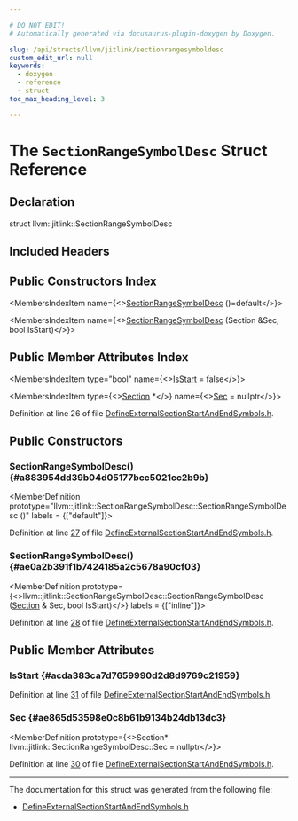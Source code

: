 ```yaml
---

# DO NOT EDIT!
# Automatically generated via docusaurus-plugin-doxygen by Doxygen.

slug: /api/structs/llvm/jitlink/sectionrangesymboldesc
custom_edit_url: null
keywords:
  - doxygen
  - reference
  - struct
toc_max_heading_level: 3

---
```





# The `SectionRangeSymbolDesc` Struct Reference

<DoxygenPage pluginConfig={pluginConfig}>



## Declaration

<CodeBlock>struct llvm::jitlink::SectionRangeSymbolDesc</CodeBlock>

## Included Headers

<IncludesList>
<IncludesListItem
  filePath="ExecutionEngine/JITLink/DefineExternalSectionStartAndEndSymbols.h"
  permalink="/docs/api/files/lib/lib/executionengine/lib/executionengine/jitlink/defineexternalsectionstartandendsymbols-h"
  isLocal="true" />
</IncludesList>

## Public Constructors Index

<MembersIndex>

<MembersIndexItem
  name={<><a href="#a883954dd39b04d05177bcc5021cc2b9b">SectionRangeSymbolDesc</a> ()=default</>}>
</MembersIndexItem>

<MembersIndexItem
  name={<><a href="#ae0a2b391f1b7424185a2c5678a90cf03">SectionRangeSymbolDesc</a> (Section &amp;Sec, bool IsStart)</>}>
</MembersIndexItem>

</MembersIndex>

## Public Member Attributes Index

<MembersIndex>

<MembersIndexItem
  type="bool"
  name={<><a href="#acda383ca7d7659990d2d8d9769c21959">IsStart</a> = false</>}>
</MembersIndexItem>

<MembersIndexItem
  type={<><a href="/docs/api/classes/llvm/jitlink/section">Section</a> &#42;</>}
  name={<><a href="#ae865d53598e0c8b61b9134b24db13dc3">Sec</a> = nullptr</>}>
</MembersIndexItem>

</MembersIndex>


Definition at line 26 of file <a href="/docs/api/files/lib/lib/executionengine/lib/executionengine/jitlink/defineexternalsectionstartandendsymbols-h">DefineExternalSectionStartAndEndSymbols.h</a>.

<SectionDefinition>

## Public Constructors

### SectionRangeSymbolDesc() {#a883954dd39b04d05177bcc5021cc2b9b}

<MemberDefinition
  prototype="llvm::jitlink::SectionRangeSymbolDesc::SectionRangeSymbolDesc ()"
  labels = {["default"]}>

Definition at line <a href="/docs/api/files/lib/lib/executionengine/lib/executionengine/jitlink/defineexternalsectionstartandendsymbols-h/#l00027">27</a> of file <a href="/docs/api/files/lib/lib/executionengine/lib/executionengine/jitlink/defineexternalsectionstartandendsymbols-h">DefineExternalSectionStartAndEndSymbols.h</a>.
</MemberDefinition>

### SectionRangeSymbolDesc() {#ae0a2b391f1b7424185a2c5678a90cf03}

<MemberDefinition
  prototype={<>llvm::jitlink::SectionRangeSymbolDesc::SectionRangeSymbolDesc (<a href="/docs/api/classes/llvm/jitlink/section">Section</a> &amp; Sec, bool IsStart)</>}
  labels = {["inline"]}>

Definition at line <a href="/docs/api/files/lib/lib/executionengine/lib/executionengine/jitlink/defineexternalsectionstartandendsymbols-h/#l00028">28</a> of file <a href="/docs/api/files/lib/lib/executionengine/lib/executionengine/jitlink/defineexternalsectionstartandendsymbols-h">DefineExternalSectionStartAndEndSymbols.h</a>.
</MemberDefinition>

</SectionDefinition>

<SectionDefinition>

## Public Member Attributes

### IsStart {#acda383ca7d7659990d2d8d9769c21959}

<MemberDefinition
  prototype="bool llvm::jitlink::SectionRangeSymbolDesc::IsStart = false">

Definition at line <a href="/docs/api/files/lib/lib/executionengine/lib/executionengine/jitlink/defineexternalsectionstartandendsymbols-h/#l00031">31</a> of file <a href="/docs/api/files/lib/lib/executionengine/lib/executionengine/jitlink/defineexternalsectionstartandendsymbols-h">DefineExternalSectionStartAndEndSymbols.h</a>.
</MemberDefinition>

### Sec {#ae865d53598e0c8b61b9134b24db13dc3}

<MemberDefinition
  prototype={<>Section&#42; llvm::jitlink::SectionRangeSymbolDesc::Sec = nullptr</>}>

Definition at line <a href="/docs/api/files/lib/lib/executionengine/lib/executionengine/jitlink/defineexternalsectionstartandendsymbols-h/#l00030">30</a> of file <a href="/docs/api/files/lib/lib/executionengine/lib/executionengine/jitlink/defineexternalsectionstartandendsymbols-h">DefineExternalSectionStartAndEndSymbols.h</a>.
</MemberDefinition>

</SectionDefinition>

<hr/>

The documentation for this struct was generated from the following file:

<ul>
<li><a href="/docs/api/files/lib/lib/executionengine/lib/executionengine/jitlink/defineexternalsectionstartandendsymbols-h">DefineExternalSectionStartAndEndSymbols.h</a></li>
</ul>

</DoxygenPage>

